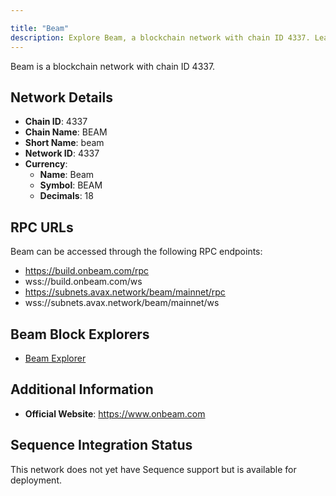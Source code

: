 ```yaml
---

title: "Beam"
description: Explore Beam, a blockchain network with chain ID 4337. Learn about its native currency, Beam, and how to interact with the network.
---
```




Beam is a blockchain network with chain ID 4337.

## Network Details

- **Chain ID**: 4337
- **Chain Name**: BEAM
- **Short Name**: beam
- **Network ID**: 4337
- **Currency**: 
  - **Name**: Beam
  - **Symbol**: BEAM
  - **Decimals**: 18

## RPC URLs

Beam can be accessed through the following RPC endpoints:

- https://build.onbeam.com/rpc
- wss://build.onbeam.com/ws
- https://subnets.avax.network/beam/mainnet/rpc
- wss://subnets.avax.network/beam/mainnet/ws

## Beam Block Explorers

- [Beam Explorer](https://subnets.avax.network/beam)

## Additional Information

- **Official Website**: https://www.onbeam.com

## Sequence Integration Status

This network does not yet have Sequence support but is available for deployment.
